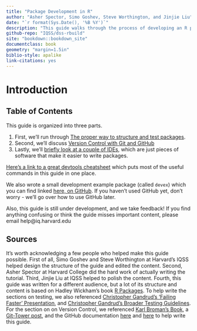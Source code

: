 ```yaml
---
title: "Package Development in R"
author: "Asher Spector, Simo Goshev, Steve Worthington, and Jinjie Liu"
date: "`r format(Sys.Date(), '%B %Y')`"
description: "This guide walks through the process of developing an R package"
github-repo: "IQSS/dss-rbuild"
site: "bookdown::bookdown_site"
documentclass: book
geometry: "margin=1.5in"
biblio-style: apalike
link-citations: yes
---
```


# Introduction {-}

## Table of Contents {-}

This guide is organized into three parts.

1. First, we'll run through [The proper way to structure and test packages](./package-development.html).
2. Second, we'll discuss [Version Control with Git and GitHub](./version-control.html)
3. Lastly, we'll [briefly look at a couple of IDEs](./integrated-development-environments.html), which are just pieces of software that make it easier to write packages.

[Here's a link to a great devtools cheatsheet](https://www.rstudio.com/wp-content/uploads/2015/03/devtools-cheatsheet.pdf) which puts most of the useful commands in this guide in one place.

We also wrote a small development example package (called `devex`) which you can find linked [here, on GitHub](https://github.com/IQSS/Rbuild/tree/master/devex). If you haven't used GitHub yet, don't worry - we'll go over how to use GitHub later.

Also, this guide is still under development, and we take feedback! If you find anything confusing or think the guide misses important content, please email help@iq.harvard.edu

## Sources {-}

It's worth acknowledging a few people who helped make this guide possible. First of all, Simo Goshev and Steve Worthington at Harvard's IQSS helped design the structure of the guide and edited the content. Second, Asher Spector at Harvard College did the hard work of actually writing the tutorial. Third, Jinjie Liu at IQSS helped to polish the content. Fourth, this guide was written for a different audience, but a lot of its structure and content is based on Hadley Wickham's book [R Packages](http://r-pkgs.had.co.nz/). To help write the sections on testing, we also referenced [Christopher Gandrud's 'Failing Faster' Presentation](
http://slides.com/christophergandrud/failing-faster#/24), and [Christopher Gandrud's Broader Testing Guidelines](https://github.com/IQSS/social_science_software_toolkit/blob/master/testing/recommended_testing_tools_R.md#recommended-testing-tools-and-process-for-r-packages). For the section on on Version Control, we referenced [Karl Broman's Book](https://kbroman.org/github_tutorial/), a [Git-Tower post](https://www.git-tower.com/learn/git/faq/restore-repo-to-previous-revision
), and the GitHub documentation [here](https://git-scm.com/book/en/v2/Getting-Started-Git-Basics) and  [here](https://git-scm.com/book/en/v2/Getting-Started-First-Time-Git-Setup) to help write this guide.
